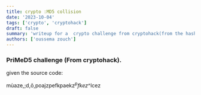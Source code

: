---
title: crypto :MD5 collision
date: '2023-10-04'
tags: ['crypto', 'cryptohack']
draft: false
summary: 'writeup for a  crypto challenge from cryptohack(from the hashing functions challenges).'
authors: ['oussema zouch']
---
### PriMeD5 challenge (From cryptohack).
given the source code:

mùaze,;d,ô,poajzpefkpaekz$^pfkez$^lcez




